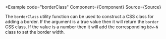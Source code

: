 
<Example
  code="borderClass"
  Component={Component}
  Source={Source}
>
  The `borderClass` utility function can be used to construct a CSS class
  for adding a border.  If the argument is a true value then it will return
  the `border` CSS class.  If the value is a number then it will add the
  corresponding `bdw-N` class to set the border width.
</Example>
